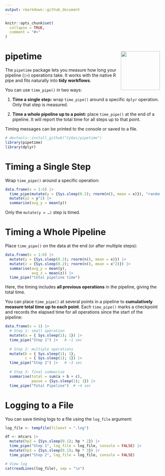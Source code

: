 ```yaml
---
output: rmarkdown::github_document
---
```


```r
knitr::opts_chunk$set(
  collapse = TRUE,
  comment = "#>"
)
```
# pipetime <img src="man/figures/logo.png" align="right" height="127" alt="" />

The `pipetime` package lets you measure how long your pipeline (`|>`) operations take. It works with the native R pipe and fits naturally into **tidy workflows**.

You can use `time_pipe()` in two ways:

1.  **Time a single step:** wrap `time_pipe()` around a specific `dplyr` operation. Only that step is measured.

2.  **Time a whole pipeline up to a point:** place `time_pipe()` at the end of a pipeline. It will report the total time for all steps up to that point.

Timing messages can be printed to the console or saved to a file.

``` r
# devtools::install_github("CyGei/pipetime")
library(pipetime)
library(dplyr)
```

# Timing a Single Step

Wrap `time_pipe()` around a specific operation:
```r
data.frame(x = 1:6) |>
  time_pipe(mutate(y = {Sys.sleep(0.2); rnorm(n(), mean = x)}), "random draw") |>
  mutate(y2 = y^2) |>
  summarise(avg_y = mean(y))
```
Only the `mutate(y = …)` step is timed.

# Timing a Whole Pipeline

Place `time_pipe()` on the data at the end (or after multiple steps):
```r
data.frame(x = 1:6) |>
  mutate(y = {Sys.sleep(0.2); rnorm(n(), mean = x)}) |> 
  mutate(z = {Sys.sleep(0.2); rnorm(n(), mean = x^2)}) |> 
  summarise(avg_y = mean(y),
            avg_z = mean(z)) |>
  time_pipe("total pipeline time")
```

Here, the timing includes **all previous operations** in the pipeline, giving the total time.

You can place `time_pipe()` at several points in a pipeline to **cumulatively measure total time up to each point**. Each `time_pipe()` marks a checkpoint and records the elapsed time for all operations since the start of the pipeline:
```r
data.frame(x = 1) |> 
  # Step 1: small operation
  mutate(a = { Sys.sleep(1); 1}) |> 
  time_pipe("Step 1") |>   # ~1 sec
  
  # Step 2: multiple operations
  mutate(b = { Sys.sleep(1); 1},
         c = { Sys.sleep(1); 1}) |> 
  time_pipe("Step 2") |>   # ~3 sec
  
  # Step 3: final summarise
  summarise(total = sum(a + b + c),
            pause = {Sys.sleep(1); 1}) |> 
  time_pipe("Total Pipeline")  # ~4 sec
```

# Logging to a File

You can save timing logs to a file using the `log_file` argument:
```r
log_file <- tempfile(fileext = ".log")

df <- mtcars |>
  mutate(hp2 = {Sys.sleep(0.1); hp * 2}) |>
  time_pipe("Step 1", log_file = log_file, console = FALSE) |>
  mutate(hp3 = {Sys.sleep(0.1); hp * 3}) |>
  time_pipe("Step 2", log_file = log_file, console = FALSE)

# View log
cat(readLines(log_file), sep = "\n")
```
